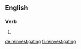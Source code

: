 ==English==

===Verb===
{{head|en|present participle}}

# {{present participle of|reinvestigate|lang=en|nocat=1}}

[[de:reinvestigating]]
[[fr:reinvestigating]]